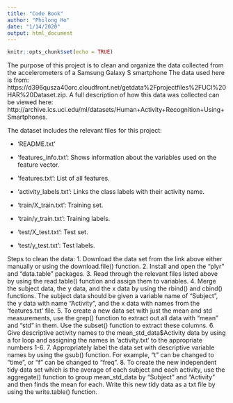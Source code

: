 ```yaml
---
title: "Code Book"
author: "Philong Ho"
date: "1/14/2020"
output: html_document
---
```


```r
knitr::opts_chunk$set(echo = TRUE)
```

The purpose of this project is to clean and organize the data collected from the accelerometers of a Samsung Galaxy S smartphone
The data used here is from: https://d396qusza40orc.cloudfront.net/getdata%2Fprojectfiles%2FUCI%20HAR%20Dataset.zip. A full description of how this data was collected can be viewed here: http://archive.ics.uci.edu/ml/datasets/Human+Activity+Recognition+Using+Smartphones.

The dataset includes the relevant files for this project:

- 'README.txt'

- 'features_info.txt': Shows information about the variables used on the feature vector.

- 'features.txt': List of all features.

- 'activity_labels.txt': Links the class labels with their activity name.

- 'train/X_train.txt': Training set.

- 'train/y_train.txt': Training labels.

- 'test/X_test.txt': Test set.

- 'test/y_test.txt': Test labels.

Steps to clean the data:
1. Download the data set from the link above either manually or using the download.file() function.
2. Install and open the "plyr" and "data.table" packages.
3. Read through the relevant files listed above by using the read.table() function and assign them to variables.
4. Merge the subject data, the y data, and the x data by using the rbind() and cbind() functions. The subject data should be given a     variable name of "Subject", the y data with name "Activity", and the x data with names from the 'features.txt' file.
5. To create a new data set with just the mean and std measurements, use the grep() function to extract out all data with "mean"         and "std" in them. Use the subset() function to extract these columns. 
6. Give descriptive activity names to the mean_std_data$Activity data by using a for loop and assigning the names in 'activity.txt'
   to the appropriate numbers 1-6.
7. Appropriately label the data set with descriptive variable names by using the gsub() function. For example, "t" can be changed to
   "time", or "f" can be changed to "freq". 
8. To create the new independent tidy data set which is the average of each subject and each activity, use the aggregate() function 
   to group mean_std_data by "Subject" and "Activity" and then finds the mean for each. Write this new tidy data as a txt file by 
   using the write.table() function.


